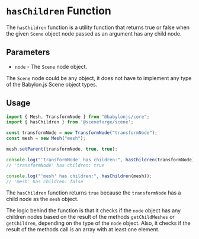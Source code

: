 
<Meta title="@sceneforge|scene/Object/hasChildren" />

# `hasChildren` Function

The `hasChildren` function is a utility function that returns true or false
when the given `Scene` object node passed as an argument has any child node.

## Parameters

- `node` - The `Scene` node object.

The `Scene` node could be any object, it does not have to implement any type
of the Babylon.js Scene object types.

## Usage

```typescript
import { Mesh, TransformNode } from "@babylonjs/core";
import { hasChildren } from '@sceneforge/scene';

const transformNode = new TransformNode("transformNode");
const mesh = new Mesh("mesh");

mesh.setParent(transformNode, true, true);

console.log("'transformNode' has children:", hasChildren(transformNode));
// 'transformNode' has children: true

console.log("'mesh' has children:", hasChildren(mesh));
// 'mesh' has children: false
```

The `hasChildren` function returns `true` because the `transformNode` has a
child node as the `mesh` object.

The logic behind the function is that it checks if the `node` object has any
children nodes based on the result of the methods `getChildMeshes` or `getChildren`,
depending on the type of the `node` object. Also, it checks if the result of the
methods call is an array with at least one element.
